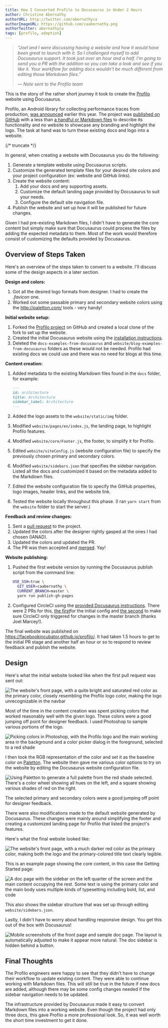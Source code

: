 ```yaml
---
title: How I Converted Profilo to Docusaurus in Under 2 Hours
author: Christine Abernathy
authorURL: http://twitter.com/abernathyca
authorImageURL: https://github.com/caabernathy.png
authorTwitter: abernathyca
tags: [profilo, adoption]
---
```


> _“Joel and I were discussing having a website and how it would have been great to launch with it. So I challenged myself to add Docusaurus support. It took just over an hour and a half. I'm going to send you a PR with the addition so you can take a look and see if you like it. Your workflow for adding docs wouldn't be much different from editing those Markdown files.”_
>
> _— Note sent to the Profilo team_

This is the story of the rather short journey it took to create the [Profilo](https://facebookincubator.github.io/profilo/) website using Docusaurus.

Profilo, an Android library for collecting performance traces from production, [was announced](https://code.fb.com/android/profilo-understanding-app-performance-in-the-wild/) earlier this year. The project was [published on GitHub](https://github.com/facebookincubator/profilo/tree/802042f90f990998a272387e371b893af52465b8) with a less than [a handful or Markdown files](https://github.com/facebookincubator/profilo/tree/802042f90f990998a272387e371b893af52465b8/docs) to describe its functionality and no website to showcase any branding and highlight the logo. The task at hand was to turn these existing docs and logo into a website.

{/* truncate */}

In general, when creating a website with Docusaurus you do the following:

1. Generate a template website using Docusaurus scripts.
1. Customize the generated template files for your desired site colors and your project configuration (ex: website and GitHub links).
1. Create the website content:
   1. Add your docs and any supporting assets.
   1. Customize the default landing page provided by Docusaurus to suit your needs.
   1. Configure the default site navigation file.
1. Publish the website and set up how it will be published for future changes.

Given I had pre-existing Markdown files, I didn't have to generate the core content but simply make sure that Docusaurus could process the files by adding the expected metadata to them. Most of the work would therefore consist of customizing the defaults provided by Docusaurus.

## Overview of Steps Taken

Here's an overview of the steps taken to convert to a website. I'll discuss some of the design aspects in a later section.

**Design and colors:**

1. Got all the desired logo formats from designer. I had to create the _.favicon_ one.
1. Worked out some passable primary and secondary website colors using the http://paletton.com/ tools - very handy!

**Initial website setup:**

1. Forked the [Profilo project](https://github.com/facebookincubator/profilo/) on GitHub and created a local clone of the fork to set up the website.
1. Created the initial Docusaurus website using the [installation instructions](https://v1.docusaurus.io/docs/en/installation.html).
1. Deleted the `docs-examples-from-docusaurus` and `website/blog-examples-from-docusaurus` folders as these would not be needed. Profilo had existing docs we could use and there was no need for blogs at this time.

**Content creation:**

1. Added metadata to the existing Markdown files found in the `docs` folder, for example:

   ```md
   ---
   id: architecture
   title: Architecture
   sidebar_label: Architecture
   ---
   ```

2. Added the logo assets to the `website/static/img` folder.
3. Modified `website/pages/en/index.js`, the landing page, to highlight Profilo features.
4. Modified `website/core/Footer.js`, the footer, to simplify it for Profilo.
5. Edited `website/siteConfig.js` (website configuration file) to specify the previously chosen primary and secondary colors.
6. Modified `website/sidebars.json` that specifies the sidebar navigation. Listed all the docs and customized it based on the metadata added to the Markdown files.
7. Edited the website configuration file to specify the GitHub properties, logo images, header links, and the website link.
8. Tested the website locally throughout this phase. (I ran `yarn start` from the `website` folder to start the server.)

**Feedback and review changes:**

1. Sent a [pull request](https://github.com/facebookincubator/profilo/pull/6) to the project.
2. Updated the colors after the designer rightly gasped at the ones I had chosen (IANAD).
3. Updated the colors and updated the PR.
4. The PR was then accepted and [merged](https://github.com/facebookincubator/profilo/commit/6ad033aaf5a7d54e6d842f45a5bccd051a8e45ad). Yay!

**Website publishing:**

1. Pushed the first website version by running the Docusaurus publish script from the command line:

   ```bash
   USE_SSH=true \
     GIT_USER=caabernathy \
     CURRENT_BRANCH=master \
     yarn run publish-gh-pages
   ```

2. Configured CircleCI using the [provided Docusaurus instructions](https://v1.docusaurus.io/docs/en/publishing.html#automating-deployments-using-continuous-integration). There were 2 PRs for this, [the first](https://github.com/facebookincubator/profilo/pull/8)for the initial config and [the second](https://github.com/facebookincubator/profilo/pull/12) to make sure CircleCI only triggered for changes in the master branch (thanks Joel Marcey!).

The final website was published on https://facebookincubator.github.io/profilo/. It had taken 1.5 hours to get to the initial PR stage and another half an hour or so to respond to review feedback and publish the website.

## Design

Here's what the initial website looked like when the first pull request was sent out:

![The website's front page, with a quite bright and saturated red color as the primary color, closely resembling the Profilo logo color, making the logo unrecognizable in the navbar](/img/profilo_blog_post_website_initial.png)

Most of the time in the content creation was spent picking colors that worked reasonably well with the given logo. These colors were a good jumping off point for designer feedback. I used Photoshop to sample various portions of the logo.

![Picking colors in Photoshop, with the Profilo logo and the main working area in the background and a color picker dialog in the foreground, selected to a red shade](/img/profilo_blog_post_photoshop_color_picker.png)

I then took the RGB representation of the color and set it as the baseline color on [Paletton](http://paletton.com/). The website then gave me various color options to try on the website by editing the Docusaurus website configuration file.

![Using Paletton to generate a full palette from the red shade selected. There's a color wheel showing all hues on the left, and a square showing various shades of red on the right.](/img/profilo_blog_post_palette_website_color_picker.png)

The selected primary and secondary colors were a good jumping off point for designer feedback.

There were also modifications made to the default website generated by Docusaurus. These changes were mainly around simplifying the footer and creating a customized landing page for Profilo that listed the project's features.

Here's what the final website looked like:

![The website's front page, with a much darker red color as the primary color, making both the logo and the primary-colored title text clearly legible.](/img/profilo_blog_post_website_final.png)

This is an example page showing the core content, in this case the Getting Started page:

![A doc page with the sidebar on the left quarter of the screen and the main content occupying the rest. Some text is using the primary color and the main body uses multiple kinds of typesetting including bold, list, and code](/img/profilo_blog_post_website_final_docs.png)

This also shows the sidebar structure that was set up through editing `website/sidebars.json`.

Lastly, I didn't have to worry about handling responsive design. You get this out of the box with Docusaurus!

![Mobile screenshots of the front page and sample doc page. The layout is automatically adjusted to make it appear more natural. The doc sidebar is hidden behind a button.](/img/profilo_blog_post_android_ios.png)

## Final Thoughts

The Profilo engineers were happy to see that they didn't have to change their workflow to update existing content. They were able to continue working with Markdown files. This will still be true in the future if new docs are added, although there may be some config changes needed if the sidebar navigation needs to be updated.

The infrastructure provided by Docusaurus made it easy to convert Markdown files into a working website. Even though the project had only three docs, this gave Profilo a more professional look. So, it was well worth the short time investment to get it done.
